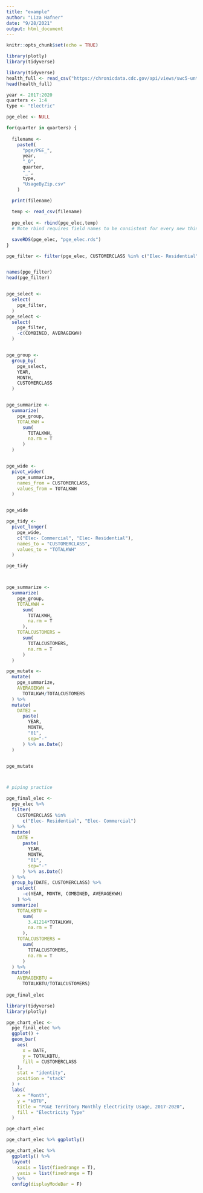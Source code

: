 ```yaml
---
title: "example"
author: "Liza Hafner"
date: "9/28/2021"
output: html_document
---
```


```r
knitr::opts_chunk$set(echo = TRUE)
```

```r
library(plotly)
library(tidyverse)
```


```r
library(tidyverse)
health_full <- read_csv("https://chronicdata.cdc.gov/api/views/swc5-untb/rows.csv?accessType=DOWNLOAD&bom=true&format=true")
head(health_full)
```

```r
year <- 2017:2020
quarters <- 1:4
type <- "Electric"

pge_elec <- NULL

for(quarter in quarters) {
  
  filename <- 
    paste0(
      "pge/PGE_",
      year,
      "_Q",
      quarter,
      "_",
      type,
      "UsageByZip.csv"
    )

  print(filename)
  
  temp <- read_csv(filename)
  
  pge_elec <- rbind(pge_elec,temp)
  # Note rbind requires field names to be consistent for every new thing that you add.

  saveRDS(pge_elec, "pge_elec.rds")
}
```


```r
pge_filter <- filter(pge_elec, CUSTOMERCLASS %in% c("Elec- Residential","Elec- Commercial"))


names(pge_filter)
head(pge_filter)


pge_select <-
  select(
    pge_filter,
  )
pge_select <-
  select(
    pge_filter,
    -c(COMBINED, AVERAGEKWH)
  )


pge_group <-
  group_by(
    pge_select,
    YEAR,
    MONTH,
    CUSTOMERCLASS
  )


pge_summarize <-
  summarize(
    pge_group,
    TOTALKWH = 
      sum(
        TOTALKWH, 
        na.rm = T
      )
  )


pge_wide <-
  pivot_wider(
    pge_summarize,
    names_from = CUSTOMERCLASS,
    values_from = TOTALKWH
  )


pge_wide

pge_tidy <-
  pivot_longer(
    pge_wide,
    c("Elec- Commercial", "Elec- Residential"),
    names_to = "CUSTOMERCLASS",
    values_to = "TOTALKWH"
  )

pge_tidy



pge_summarize <-
  summarize(
    pge_group,
    TOTALKWH = 
      sum(
        TOTALKWH, 
        na.rm = T
      ),
    TOTALCUSTOMERS =
      sum(
        TOTALCUSTOMERS,
        na.rm = T
      )
  )

pge_mutate <-
  mutate(
    pge_summarize,
    AVERAGEKWH =
      TOTALKWH/TOTALCUSTOMERS
  ) %>%
  mutate(
    DATE2 = 
      paste(
        YEAR,
        MONTH, 
        "01",
        sep="-"
      ) %>% as.Date()
  )


pge_mutate



# piping practice
```

```r
pge_final_elec <-
  pge_elec %>% 
  filter(
    CUSTOMERCLASS %in% 
      c("Elec- Residential", "Elec- Commercial")
  ) %>% 
  mutate(
    DATE = 
      paste(
        YEAR,
        MONTH, 
        "01",
        sep="-"
      ) %>% as.Date()
  ) %>% 
  group_by(DATE, CUSTOMERCLASS) %>% 
    select(
      -c(YEAR, MONTH, COMBINED, AVERAGEKWH)
    ) %>%
  summarize(
    TOTALKBTU = 
      sum(
        3.41214*TOTALKWH, 
        na.rm = T
      ),
    TOTALCUSTOMERS =
      sum(
        TOTALCUSTOMERS,
        na.rm = T
      )
  ) %>% 
  mutate(
    AVERAGEKBTU =
      TOTALKBTU/TOTALCUSTOMERS)
  
pge_final_elec


```


```r
library(tidyverse)
library(plotly)

pge_chart_elec <-
  pge_final_elec %>% 
  ggplot() +
  geom_bar(
    aes(
      x = DATE,
      y = TOTALKBTU,
      fill = CUSTOMERCLASS
    ),
    stat = "identity",
    position = "stack"
  ) +
  labs(
    x = "Month",
    y = "kBTU",
    title = "PG&E Territory Monthly Electricity Usage, 2017-2020",
    fill = "Electricity Type"
  )

pge_chart_elec

pge_chart_elec %>% ggplotly()

pge_chart_elec %>% 
  ggplotly() %>% 
  layout(
    xaxis = list(fixedrange = T),
    yaxis = list(fixedrange = T)
  ) %>% 
  config(displayModeBar = F)

```

